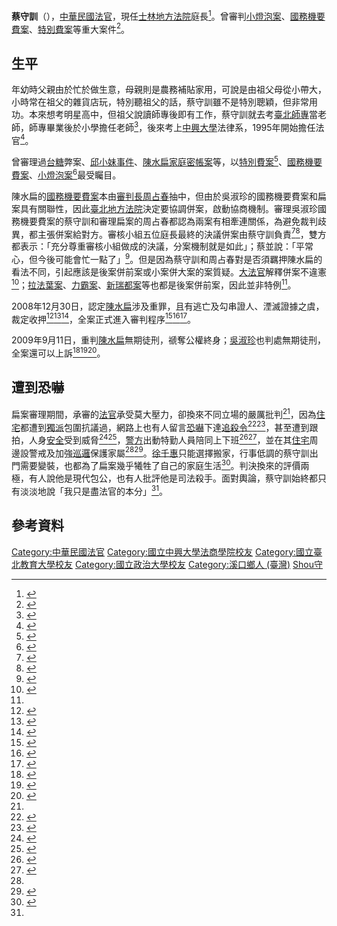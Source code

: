 {{Infobox_officeholder
| name           = 蔡守訓
| image name     = 
| width          = 
| order          = 
| term_start     = 
| term_end       = 
| sex            = 男
| Native place   = [[臺灣省|臺灣省]][[嘉義縣|嘉義縣]]
| nationality    = {{ROC}}
| date of birth  = {{Birth year and age|1967}}
| place of birth = {{ROC}}[[臺灣省|臺灣省]][[嘉義縣|嘉義縣]][[溪口鄉_(台灣)|溪口鄉]]
| spouse         = 
| relatives      =
| children       = 
| educate        =
*嘉義縣立柴林國民小學
*[[嘉義縣私立同濟高級中學|嘉義縣私立同濟高級中學]]
*[[國立臺北教育大學|國立臺北教育大學]]
*[[國立中興大學法商學院|國立中興大學法商學院]]法律學系
*[[司法官訓練所|司法官訓練所]]第三十四期結業
*[[國立政治大學|國立政治大學]]法學院碩士
| past = 
*[[士林地方法院|士林地方法院]]庭長
*[[士林地方法院|士林地方法院]]法官
*[[臺灣高等法院臺南分院|臺灣高等法院臺南分院]]法官<ref>[[s:總統令_(民國100年2月23日)|總統令 (民國100年2月23日)]]</ref>
*[[臺北地方法院|臺北地方法院]]法官
}}

'''蔡守訓'''（{{bd|1967年||catId=C}}），[[中華民國|中華民國]][[法官|法官]]，現任[[士林地方法院|士林地方法院]]庭長<ref>{{cite news | url = http://sld.judicial.gov.tw/default.asp?but1=36&but2=0&but3=0 | title = 法官名錄 - 士林地方法院 - 司法院 | publisher = [[士林地方法院|士林地方法院]] | language = zh-TW}}</ref>。曾審判[[2016年內湖隨機殺人事件|小燈泡案]]、[[國務機要費案|國務機要費案]]、[[台北市長馬英九特別費案|特別費案]]等重大案件<ref>{{cite news | author = 顏凡裴 | url = http://www.appledaily.com.tw/realtimenews/article/new/20170512/1117154/ | title = 審小燈泡案法官　判兇嫌無期前也曾掙扎 | publisher = [[蘋果日報|蘋果日報]] | date = 2017-05-12 | language = zh-TW}}</ref>。

== 生平 ==
年幼時父親由於忙於做生意，母親則是農務補貼家用，可說是由祖父母從小帶大，小時常在祖父的雜貨店玩，特別聽祖父的話，蔡守訓雖不是特別聰穎，但非常用功。本來想考明星高中，但祖父說讀師專後即有工作，蔡守訓就去考[[國立臺北教育大學|臺北師專]]當老師，師專畢業後於小學擔任老師<ref>{{cite news | author = | url = http://hk.crntt.com/doc/1008/4/1/2/100841207.html?coluid=7&kindid=0&docid=100841207 | title = 押扁案發回北院更裁　陳水扁落在蔡守訓手上 | publisher = [[中評社|中評社]] | date = 2008-12-28 | language = zh-TW}}</ref>，後來考上[[中興大學|中興大學]]法律系，1995年開始擔任法官<ref>{{cite news | author = 孫承武 | url = http://nchu.edu.tw/news-detail.php?id=549 | title = 特別費案 審判長蔡守訓以幽默方式化解對峙 | publisher = [[中央社|中央社]] | date = 2007-08-14 | language = zh-TW}}</ref>。

曾審理過[[台糖|台糖]]弊案、[[邱小妹事件|邱小妹事件]]、[[陳水扁家庭密帳案|陳水扁家庭密帳案]]等，以[[台北市長馬英九特別費案|特別費案]]<ref>{{cite news | author = 劉昌松、黃哲民 | url = http://www.appledaily.com.tw/appledaily/article/sports/20070815/3732186/ | title = 審判長壓力大 留鬍才出門 | publisher = [[蘋果日報|蘋果日報]] | date = 2007-08-15 | language = zh-TW}}</ref>、[[國務機要費案|國務機要費案]]、[[2016年內湖隨機殺人事件|小燈泡案]]<ref>{{cite news | author = 顏凡裴 | url = http://www.appledaily.com.tw/appledaily/article/headline/20170513/37649046/ | title = 曾經手扁馬等大案 蔡守訓斥王嫌「兇殘」 | publisher = [[蘋果日報|蘋果日報]] | date = 2007-08-15 | language = zh-TW}}</ref>最受矚目。

陳水扁的[[國務機要費案|國務機要費案]]本由[[審判長|審判長]][[周占春|周占春]]抽中，但由於吳淑珍的國務機要費案和扁案具有關聯性，因此[[臺北地方法院|臺北地方法院]]決定要協調併案，啟動協商機制。審理吳淑珍國務機要費案的蔡守訓和審理扁案的周占春都認為兩案有相牽連關係，為避免裁判歧異，都主張併案給對方。審核小組五位庭長最終的決議併案由蔡守訓負責<ref>{{cite news | author = | url = http://news.ltn.com.tw/news/politics/breakingnews/163962 | title = 扁四大弊案 改蔡守訓接手 | publisher = [[自由時報|自由時報]] | date = 2008-12-25 | language = zh-TW}}</ref><ref>{{cite news | author = | url = http://www.appledaily.com.tw/appledaily/article/headline/20081226/31263171/%E6%89%81%E6%A1%88%E4%BD%B5%E5%AF%A9%E8%94%A1%E5%AE%88%E8%A8%93%E6%8E%A5%E6%89%8B | title = 扁案併審 蔡守訓接手 | publisher = [[蘋果日報|蘋果日報]] | date = 2008-12-26 | language = zh-TW}}</ref>，雙方都表示：「充分尊重審核小組做成的決議，分案機制就是如此」；蔡並說：「平常心，但今後可能會忙一點了」<ref name="蔡守訓接手">{{cite news | author = 楊國文  | url = http://news.ltn.com.tw/news/politics/paper/268621 | title = 扁案換法官 蔡守訓接手 | publisher = [[自由時報|自由時報]] | date = 2008-12-26 | language = zh-TW}}</ref>。但是因為蔡守訓和周占春對是否須羈押陳水扁的看法不同，引起應該是後案併前案或小案併大案的案質疑。[[司法院大法官|大法官]]解釋併案不違憲<ref>{{cite news | author = | url = https://news.tvbs.com.tw/politics/147449 | title = 周占春換蔡守訓　大法官解釋不違憲 | publisher = [[TVBS|TVBS]] | date = 2009-10-16 | language = zh-TW}}</ref>；[[拉法葉案|拉法葉案]]、[[力霸案|力霸案]]、[[新瑞都案|新瑞都案]]等也都是後案併前案，因此並非特例<ref name="蔡守訓接手"/>。

2008年12月30日，認定[[陳水扁|陳水扁]]涉及重罪，且有逃亡及勾串證人、湮滅證據之虞，裁定收押<ref>{{cite news | author = |url = http://www.appledaily.com.tw/appledaily/article/finance/20081230/31273518/ | title = 扁今晨收押 致靚願認罪協商 | publisher = [[蘋果日報|蘋果日報]] | date = 2008-12-30 | language = zh-TW}}</ref><ref>{{cite news | author = | url = http://m.ltn.com.tw/news/focus/paper/269479 | title = 再更裁逆轉 扁今晨收押 | publisher = [[自由時報|自由時報]] | date = 2008-12-30 | language = zh-TW}}</ref><ref>{{cite news | author = |url = http://hk.apple.nextmedia.com/international/art/20081230/12029117 | title = 鐵腕法官：關關難過關關過 | publisher = [[蘋果日報|蘋果日報]] | date = 2008-12-30 | language = zh-TW}}</ref>，全案正式進入審判程序<ref>{{cite news | author = 張欽 |url = http://www.appledaily.com.tw/appledaily/article/forum/20081231/31276147/ | title = 庭訊11小時 法官喊累 | publisher = [[蘋果日報|蘋果日報]] | date = 2008-12-31 | language = zh-TW}}</ref><ref>{{cite news | author = 賴心瑩、劉昌松 |url = http://www.appledaily.com.tw/appledaily/article/headline/20090107/31296143/ | title = 蔡守訓不須迴避扁案 | publisher = [[蘋果日報|蘋果日報]] | date = 2009-01-07 | language = zh-TW}}</ref><ref>{{cite news | author = |url = https://www.nownews.com/news/20090714/906059 | title = 扁延押／陳水扁搧陰風點陽火　蔡守訓一一攻破 | publisher = [[NOWnews|NOWnews]] | date = 2009-07-14 | language = zh-TW}}</ref>。

2009年9月11日，重判[[陳水扁|陳水扁]]無期徒刑，禠奪公權終身；[[吳淑珍|吳淑珍]]也判處無期徒刑，全案還可以上訴<ref>{{cite news | author = |url = https://www.nownews.com/news/20090911/868466 | title = 世紀大審判　扁珍被判無期徒刑 | publisher = [[NOWnews|NOWnews]] | date = 2009-09-11 | language = zh-TW}}</ref><ref>{{cite news | author = | url = http://news.ltn.com.tw/news/politics/breakingnews/267447 | title = 一審宣判 扁珍均無期徒刑 | publisher = [[自由時報|自由時報]] | date = 2009-09-11 | language = zh-TW}}</ref><ref>{{cite news | author = |url = http://www.appledaily.com.tw/appledaily/article/supplement/20090912/31935684/%E6%89%81%E7%8F%8D%E7%84%A1%E6%9C%9F%E5%BE%92%E5%88%91 | title = 扁珍 無期徒刑 | publisher = [[蘋果日報|蘋果日報]] | date = 2009-09-12 | language = zh-TW}}</ref>。

== 遭到恐嚇 ==
扁案審理期間，承審的[[法官|法官]]承受莫大壓力，卻換來不同立場的嚴厲批判<ref name="司法悍將"/>，因為[[住宅|住宅]]都遭到[[獨派|獨派]]包圍抗議過，網路上也有人留言[[恐嚇|恐嚇]]下達[[追殺令|追殺令]]<ref name="接獲追殺令">{{cite news | author = |url = http://www.appledaily.com.tw/appledaily/article/headline/20090913/31937376/ | title = 接獲追殺令情資 警衝鋒槍護審扁法官 | publisher = [[蘋果日報|蘋果日報]] | date = 2009-09-13 | language = zh-TW}}</ref><ref>{{cite news | author = | url = http://news.ltn.com.tw/news/politics/breakingnews/268299 | title = 蔡守訓遭人恐嚇 警貼身保護安危 | publisher = [[自由時報|自由時報]] | date = 2009-09-14 | language = zh-TW}}</ref>，甚至遭到跟拍，人身[[安全|安全]]受到威脅<ref>{{cite news | author = |url = https://www.nownews.com/news/20090912/868046 | title = 911宣判／蔡守訓等三法官安全拉警報　偵防車全程接送 | publisher = [[NOWnews|NOWnews]] | date = 2009-09-12 | language = zh-TW}}</ref><ref name="司法悍將判扁無期">{{cite news | author = | url = http://hk.crntt.com/crn-webapp/touch/detail.jsp?coluid=23&kindid=0&docid=101075284 | title = 司法悍將判扁無期　蔡守訓三法官安全拉警報 | publisher = [[中評社|中評社]] | date = 2009-09-12 | language = zh-TW}}</ref>，[[警方|警方]]出動特勤人員陪同上下班<ref>{{cite news | author = 韓上棆 | url = http://news.tvbs.com.tw/politics/143725 | title = 護蔡守訓3法官　警配衝鋒槍戒護 | publisher = [[TVBS|TVBS]] | date = 2009-09-13 | language = zh-TW}}</ref><ref>{{cite news | author = | url =http://news.ltn.com.tw/news/politics/breakingnews/267984 | title = 接獲追殺令情資 警高規格保護審扁法官 | publisher = [[自由時報|自由時報]] | date = 2009-09-13 | language = zh-TW}}</ref>，並在其[[住宅|住宅]]周邊設警戒及加強[[巡邏|巡邏]]保護家屬<ref name="接獲追殺令"/><ref>{{cite news | author = |url = https://www.nownews.com/news/20090913/859786 | title = 防追殺蔡守訓　衝鋒槍、偵防車嚴密保護 | publisher = [[NOWnews|NOWnews]] | date = 2009-09-13 | language = zh-TW}}</ref>。[[徐千惠|徐千惠]]只能選擇搬家，行事低調的蔡守訓出門需要變裝，也都為了扁案幾乎犧牲了自己的家庭生活<ref name="審扁法官壓力大">{{cite news | author = 李若慈 | url = https://news.tvbs.com.tw/politics/143604 | title = 審扁法官壓力大　蔡守訓出門須變裝 | publisher = [[TVBS|TVBS]] | date = 2009-09-12 | language = zh-TW}}</ref>。判決換來的評價兩極，有人說他是現代包公，也有人批評他是司法殺手。面對輿論，蔡守訓始終都只有淡淡地說「我只是盡法官的本分」<ref name="審扁法官壓力大"/>。

== 參考資料 ==
{{reflist|2}}

{{DEFAULTSORT:Cai蔡}}
[[Category:中華民國法官|Category:中華民國法官]]
[[Category:國立中興大學法商學院校友|Category:國立中興大學法商學院校友]]
[[Category:國立臺北教育大學校友|Category:國立臺北教育大學校友]]
[[Category:國立政治大學校友|Category:國立政治大學校友]]
[[Category:溪口鄉人_(臺灣)|Category:溪口鄉人 (臺灣)]]
[[Category:蔡姓|Shou守]]